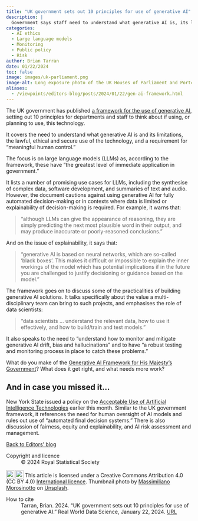 ```yaml
---
title: "UK government sets out 10 principles for use of generative AI"
description: |
  Government says staff need to understand what generative AI is, its limitations, and how to deploy the technology lawfully, ethically and securely. 
categories:
  - AI ethics
  - Large language models
  - Monitoring
  - Public policy
  - Risk
author: Brian Tarran
date: 01/22/2024
toc: false
image: images/uk-parliament.png
image-alt: Long exposure photo of the UK Houses of Parliament and Portcullis House, taken from across the River Thames.
aliases: 
  - /viewpoints/editors-blog/posts/2024/01/22/gen-ai-framework.html
---
```


The UK government has published [a framework for the use of generative AI](https://www.gov.uk/government/publications/generative-ai-framework-for-hmg/generative-ai-framework-for-hmg-html), setting out 10 principles for departments and staff to think about if using, or planning to use, this technology.

It covers the need to understand what generative AI is and its limitations, the lawful, ethical and secure use of the technology, and a requirement for "meaningful human control."

The focus is on large language models (LLMs) as, according to the framework, these have "the greatest level of immediate application in government."

It lists a number of promising use cases for LLMs, including the synthesise of complex data, software development, and summaries of text and audio. However, the document cautions against using generative AI for fully automated decision-making or in contexts where data is limited or explainability of decision-making is required. For example, it warns that:

> "although LLMs can give the appearance of reasoning, they are simply predicting the next most plausible word in their output, and may produce inaccurate or poorly-reasoned conclusions."

And on the issue of explainability, it says that: 

> "generative AI is based on neural networks, which are so-called ‘black boxes’. This makes it difficult or impossible to explain the inner workings of the model which has potential implications if in the future you are challenged to justify decisioning or guidance based on the model."

The framework goes on to discuss some of the practicalities of building generative AI solutions. It talks specifically about the value a multi-disciplinary team can bring to such projects, and emphasises the role of data scientists:

> "data scientists ... understand the relevant data, how to use it effectively, and how to build/train and test models."

It also speaks to the need to "understand how to monitor and mitigate generative AI drift, bias and hallucinations" and to have "a robust testing and monitoring process in place to catch these problems."

What do you make of the [Generative AI Framework for His Majesty's Government](https://www.gov.uk/government/publications/generative-ai-framework-for-hmg/generative-ai-framework-for-hmg-html)? What does it get right, and what needs more work?

::: {.callout-note appearance="simple"}
## And in case you missed it...
New York State issued a policy on the [Acceptable Use of Artificial Intelligence Technologies](https://its.ny.gov/acceptable-use-artificial-intelligence-technologies) earlier this month. Similar to the UK government framework, it references the need for human oversight of AI models and rules out use of "automated final decision systems." There is also discussion of fairness, equity and explainability, and AI risk assessment and management.
:::

::: {.article-btn}
[Back to Editors' blog](/the-pulse/editors-blog/index.qmd)
:::

::: {.further-info}
::: grid
::: {.g-col-12 .g-col-md-6}
Copyright and licence
: &copy; 2024 Royal Statistical Society

<a href="http://creativecommons.org/licenses/by/4.0/?ref=chooser-v1" target="_blank" rel="license noopener noreferrer" style="display:inline-block;"> <img style="height:22px!important;vertical-align:text-bottom;" src="https://mirrors.creativecommons.org/presskit/icons/cc.svg?ref=chooser-v1"><img style="height:22px!important;margin-left:3px;vertical-align:text-bottom;" src="https://mirrors.creativecommons.org/presskit/icons/by.svg?ref=chooser-v1"></a> This article is licensed under a Creative Commons Attribution 4.0 (CC BY 4.0) <a href="http://creativecommons.org/licenses/by/4.0/?ref=chooser-v1" target="_blank" rel="license noopener noreferrer" style="display:inline-block;"> International licence</a>. Thumbnail photo by <a href="https://unsplash.com/@therawhunter?utm_content=creditCopyText&utm_medium=referral&utm_source=unsplash">Massimiliano Morosinotto</a> on <a href="https://unsplash.com/photos/brown-tower-clock-under-cloudy-sy-paINk01G8Xk?utm_content=creditCopyText&utm_medium=referral&utm_source=unsplash">Unsplash</a>.
  

:::
::: {.g-col-12 .g-col-md-6}
How to cite
: Tarran, Brian. 2024. "UK government sets out 10 principles for use of generative AI." Real World Data Science, January 22, 2024. [URL](https://realworlddatascience.net/the-pulse/editors-blog/posts/2024/01/22/gen-ai-framework.html)
:::
:::
:::